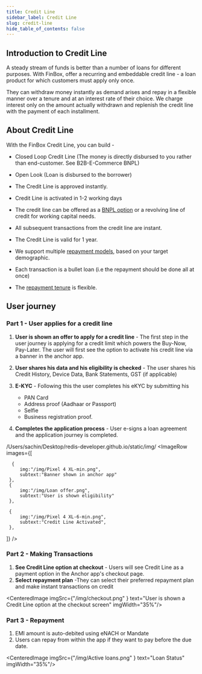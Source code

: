 ```yaml
---
title: Credit Line
sidebar_label: Credit Line
slug: credit-line
hide_table_of_contents: false
---
```






## Introduction to Credit Line

A steady stream of funds is better than a number of loans for different purposes. With FinBox, offer a recurring and embeddable credit line -  a loan product for which customers must apply only once. 

They can withdraw money instantly as demand arises and repay in a flexible manner over a tenure and at an interest rate of their choice. We charge interest only on the amount actually withdrawn and replenish the credit line with the payment of each installment.


## About Credit Line

With the FinBox Credit Line, you can build - 
* Closed Loop Credit Line (The money is directly disbursed to you rather than end-customer. See B2B-E-Commerce BNPL)
* Open Look (Loan is disbursed to the borrower)

* The Credit Line is approved instantly.
* Credit Line is activated in 1-2 working days
* The credit line can be offered as a [BNPL option](/product/build/buy-now-pay-later-overdraft) or a revolving line of credit for working capital needs.
* All subsequent transactions from the credit line are instant.
* The Credit Line is valid for 1 year.
* We support multiple [repayment models](/product/nomenclature#repayment), based on your target demographic.
* Each transaction is a bullet loan (i.e the repayment should be done all at once)
* The [repayment tenure](/product/nomenclature#repayment) is flexible.

## User journey

### Part 1 - User applies for a credit line

1. **User is shown an offer to apply for a credit line** - The first step in the user journey is applying for a credit limit which powers the Buy-Now, Pay-Later. The user will first see the option to activate his credit line via a banner in the anchor app.

2. **User shares his data and his eligibility is checked** - The user shares his Credit History, Device Data, Bank Statements, GST (if applicable)
3. **E-KYC** - Following this the user completes his eKYC by submitting his 
    * PAN Card
    * Address proof  (Aadhaar or Passport)
    * Selfie 
    * Business registration proof.
4. **Completes the application process** - User e-signs a loan agreement and the application journey is completed.
<!---
<CenteredImage  imgSrc={"/img/AnchorX-credit.png" } text="Banner shown in anchor app" imgWidth="35%"/>
-->
/Users/sachin/Desktop/redis-developer.github.io/static/img/
<ImageRow
 images={[
  
      {
         img:"/img/Pixel 4 XL-min.png",
         subtext:"Banner shown in anchor app"
     },
     {
         img:"/img/Loan offer.png",
         subtext:"User is shown eligibility"
     },
    
     {
         img:"/img/Pixel 4 XL-6-min.png",
         subtext:"Credit Line Activated",
     },
 ]}
 />





### Part 2 - Making Transactions


1. **See Credit Line option at checkout** - Users will see Credit Line as a payment option in the Anchor app's checkout page. 
2. **Select repayment plan** -They can select their preferred repayment plan and make instant transactions on credit


<CenteredImage  imgSrc={"/img/checkout.png" } text="User is shown a Credit Line option at the checkout screen" imgWidth="35%"/>


### Part 3 - Repayment

1. EMI amount is auto-debited using eNACH or Mandate
2. Users can repay from within the app if they want to pay before the due date.

<CenteredImage  imgSrc={"/img/Active loans.png" } text="Loan Status" imgWidth="35%"/>


